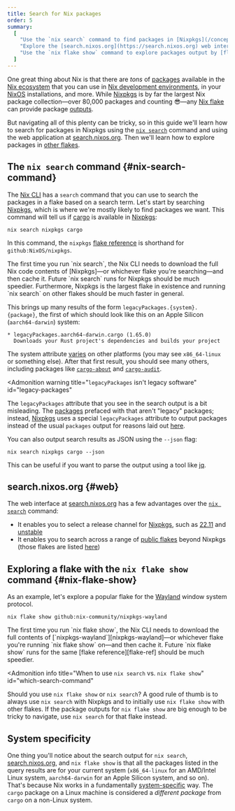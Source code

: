 ```yaml
---
title: Search for Nix packages
order: 5
summary:
  [
    "Use the `nix search` command to find packages in [Nixpkgs](/concepts/nixpkgs)",
    "Explore the [search.nixos.org](https://search.nixos.org) web interface",
    "Use the `nix flake show` command to explore packages output by [flakes](/concepts/flakes)",
  ]
---
```


One great thing about Nix is that there are _tons_ of [packages] available in the [Nix ecosystem][ecosystem] that you can use in [Nix development environments][env], in your [NixOS][nixos] installations, and more.
While [Nixpkgs] is by far the largest Nix package collection&mdash;over 80,000 packages and counting :sunglasses:&mdash;any [Nix flake][flakes] can provide package [outputs].

But navigating all of this plenty can be tricky, so in this guide we'll learn how to search for packages in Nixpkgs using the [`nix search`][nix-search] command and using the web application at [search.nixos.org][search].
Then we'll learn how to explore packages in [other flakes](#nix-flake-show).

## The `nix search` command \{#nix-search-command}

The [Nix CLI][nix] has a `search` command that you can use to search the packages in a flake based on a search term.
Let's start by searching [Nixpkgs], which is where we're mostly likely to find packages we want.
This command will tell us if [cargo] is available in [Nixpkgs]:

```shell
nix search nixpkgs cargo
```

In this command, the `nixpkgs` [flake reference][flake-ref] is shorthand for `github:NixOS/nixpkgs`.

<Admonition warning title="This could take a while" id="nix-search">
  The first time you run `nix search`, the Nix CLI needs to download the full
  Nix code contents of [Nixpkgs]&mdash;or whichever flake you're
  searching&mdash;and then cache it. Future `nix search` runs for Nixpkgs should
  be much speedier. Furthermore, Nixpkgs is the largest flake in existence and
  running `nix search` on other flakes should be much faster in general.
</Admonition>

This brings up many results of the form `legacyPackages.{system}.{package}`, the first of which should look like this on an Apple Silicon (`aarch64-darwin`) system:

```shell
* legacyPackages.aarch64-darwin.cargo (1.65.0)
  Downloads your Rust project's dependencies and builds your project
```

The system attribute [varies](#system-specificity) on other platforms (you may see `x86_64-linux` or something else).
After that first result, you should see many others, including packages like [`cargo-about`][cargo-about] and [`cargo-audit`][cargo-audit].

<Admonition
  warning
  title="`legacyPackages` isn't legacy software"
  id="legacy-packages"
>
  The `legacyPackages` attribute that you see in the search output is a bit
  misleading. The [packages] prefaced with that aren't "legacy" packages;
  instead, [Nixpkgs] uses a special `legacyPackages` attribute to output
  packages instead of the usual `packages` output for reasons laid out
  [here][legacy-comment].
</Admonition>

You can also output search results as JSON using the `--json` flag:

```shell
nix search nixpkgs cargo --json
```

This can be useful if you want to parse the output using a tool like [jq].

## search.nixos.org \{#web}

The web interface at [search.nixos.org][search] has a few advantages over the [`nix search`](#nix-search-command) command:

- It enables you to select a release channel for [Nixpkgs], such as [22.11] and [unstable]
- It enables you to search across a range of [public flakes][public-flakes] beyond Nixpkgs (those flakes are listed [here][flakes-list])

## Exploring a flake with the `nix flake show` command \{#nix-flake-show}

As an example, let's explore a popular flake for the [Wayland] window system protocol.

```shell
nix flake show github:nix-community/nixpkgs-wayland
```

<Admonition warning title="This could take a while" id="nix-search">
  The first time you run `nix flake show`, the Nix CLI needs to download the
  full contents of [`nixpkgs-wayland`][nixpkgs-wayland]&mdash;or whichever flake
  you're running `nix flake show` on&mdash;and then cache it. Future `nix flake
  show` runs for the same [flake reference][flake-ref] should be much speedier.
</Admonition>

<Admonition
  info
  title="When to use `nix search` vs. `nix flake show`"
  id="which-search-command"
>
  Should you use `nix flake show` or `nix search`? A good rule of thumb is to
  always use `nix search` with Nixpkgs and to initially use `nix flake show`
  with other flakes. If the package outputs for `nix flake show` are big enough
  to be tricky to navigate, use `nix search` for that flake instead.
</Admonition>

## System specificity

One thing you'll notice about the search output for `nix search`, [search.nixos.org][search], and `nix flake show` is that all the packages listed in the query results are for your current system (`x86_64-linux` for an AMD/Intel Linux system, `aarch64-darwin` for an Apple Silicon system, and so on).
That's because Nix works in a fundamentally [system-specific] way.
The `cargo` package on a Linux machine is considered a _different package_ from `cargo` on a non-Linux system.

[22.11]: https://github.com/nixOS/nixpkgs/tree/22.11
[cargo]: https://github.com/rust-lang/cargo
[cargo-about]: https://github.com/EmbarkStudios/cargo-about
[cargo-audit]: https://github.com/RustSec/rustsec/tree/main/cargo-audit
[cargo-edit]: https://github.com/killercup/cargo-edit
[ecosystem]: /concepts/ecosystem
[env]: /concepts/dev-env
[flake-ref]: /concepts/flakes#references
[flakes]: /concepts/flakes
[flakes-list]: https://github.com/NixOS/nixos-search/blob/main/flakes/manual.toml
[jq]: https://stedolan.github.io/jq
[legacy-comment]: https://github.com/NixOS/nixpkgs/blob/fcc8ff7cc271c9652623dae2a9fcd1ba49232b57/flake.nix#L47-L55
[nix]: /concepts/nix
[nix-search]: https://nixos.org/manual/nix/stable/command-ref/new-cli/nix3-search
[nixos]: /concepts/nixos
[nixpkgs]: /concepts/nixpkgs
[nixpkgs-wayland]: https://github.com/nix-community/nixpkgs-wayland
[outputs]: /concepts/flakes#outputs
[packages]: /concepts/packages
[pkg]: /concepts/package-management
[public-flakes]: https://search.nixos.org/flakes
[search]: https://search.nixos.org
[system-specific]: /concepts/system-specificity
[unstable]: https://github.com/nixOS/nixpkgs/tree/nixpkgs-unstable
[wayland]: https://wayland.freedesktop.org
